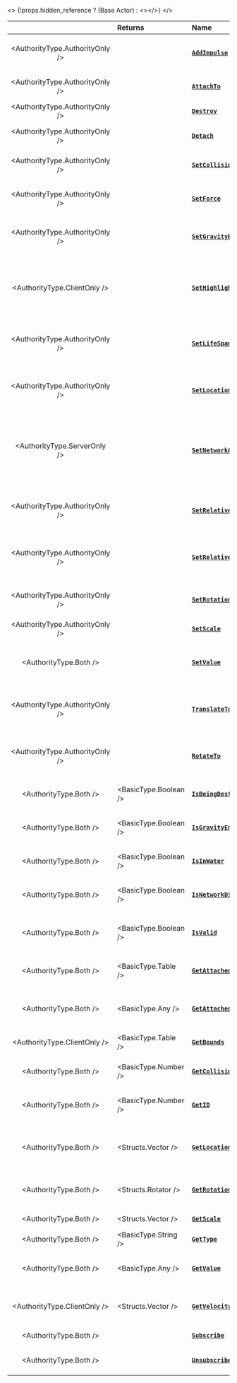 
<>
	{!props.hidden_reference ? (<ReferenceLink href="scripting-reference/classes/base-classes/actor">Base Actor</ReferenceLink>) : <></>}
</>


|  | **Returns** | **Name** | **Description** |
| :---: | :--- | :--- | :--- |
| <AuthorityType.AuthorityOnly /> |  | [**`AddImpulse`**](./scripting-reference/classes/base-classes/actor.mdx#addimpulse) | Applies a Force in world space to this Actor |
| <AuthorityType.AuthorityOnly /> |  | [**`AttachTo`**](./scripting-reference/classes/base-classes/actor.mdx#attachto) | Attaches this Actor to another Actor |
| <AuthorityType.AuthorityOnly /> |  | [**`Destroy`**](./scripting-reference/classes/base-classes/actor.mdx#destroy) | Destroys this Actor |
| <AuthorityType.AuthorityOnly /> |  | [**`Detach`**](./scripting-reference/classes/base-classes/actor.mdx#detach) | Detaches this Actor if attached |
| <AuthorityType.AuthorityOnly /> |  | [**`SetCollision`**](./scripting-reference/classes/base-classes/actor.mdx#setcollision) | Sets this Actor’s collision type |
| <AuthorityType.AuthorityOnly /> |  | [**`SetForce`**](./scripting-reference/classes/base-classes/actor.mdx#setforce) | Adds a permanent force to this Actor |
| <AuthorityType.AuthorityOnly /> |  | [**`SetGravityEnabled`**](./scripting-reference/classes/base-classes/actor.mdx#setgravityenabled) | Sets whether gravity is enabled on this Actor |
| <AuthorityType.ClientOnly /> |  | [**`SetHighlightEnabled`**](./scripting-reference/classes/base-classes/actor.mdx#sethighlightenabled) | Sets whether the highlight is enabled on this Actor, and which highlight index to use |
| <AuthorityType.AuthorityOnly /> |  | [**`SetLifeSpan`**](./scripting-reference/classes/base-classes/actor.mdx#setlifespan) | Sets the time \(in seconds\) before this Actor is destroyed |
| <AuthorityType.AuthorityOnly /> |  | [**`SetLocation`**](./scripting-reference/classes/base-classes/actor.mdx#setlocation) | Sets this Actor’s location in the game world |
| <AuthorityType.ServerOnly /> |  | [**`SetNetworkAuthority`**](./scripting-reference/classes/base-classes/actor.mdx#setnetworkauthority) | Sets the Player this Actor will have its physics calculated on [Network Authority](./core-concepts/scripting/authority-concepts.mdx#network-authority) |
| <AuthorityType.AuthorityOnly /> |  | [**`SetRelativeLocation`**](./scripting-reference/classes/base-classes/actor.mdx#setrelativelocation) | Sets this Actor’s relative location in local space |
| <AuthorityType.AuthorityOnly /> |  | [**`SetRelativeRotation`**](./scripting-reference/classes/base-classes/actor.mdx#setrelativerotation) | Sets this Actor’s relative rotation in local space |
| <AuthorityType.AuthorityOnly /> |  | [**`SetRotation`**](./scripting-reference/classes/base-classes/actor.mdx#setrotation) | Sets this Actor’s rotation in the game world |
| <AuthorityType.AuthorityOnly /> |  | [**`SetScale`**](./scripting-reference/classes/base-classes/actor.mdx#setscale) | Sets this Actor’s scale |
| <AuthorityType.Both /> |  | [**`SetValue`**](./scripting-reference/classes/base-classes/actor.mdx#setvalue) | Sets a value in this Actor, which can be accessed by any package |
| <AuthorityType.AuthorityOnly /> |  | [**`TranslateTo`**](./scripting-reference/classes/base-classes/actor.mdx#translateto) | Smoothly moves this Actor to the specified location |
| <AuthorityType.AuthorityOnly /> |  | [**`RotateTo`**](./scripting-reference/classes/base-classes/actor.mdx#rotateto) | Smoothly rotates this Actor to the specified angle |
| <AuthorityType.Both /> | <BasicType.Boolean /> | [**`IsBeingDestroyed`**](./scripting-reference/classes/base-classes/actor.mdx#isbeingdestroyed) | Gets if this Actor is being destroyed |
| <AuthorityType.Both /> | <BasicType.Boolean /> | [**`IsGravityEnabled`**](./scripting-reference/classes/base-classes/actor.mdx#isgravityenabled) | Gets whether gravity is enabled on this Actor |
| <AuthorityType.Both /> | <BasicType.Boolean /> | [**`IsInWater`**](./scripting-reference/classes/base-classes/actor.mdx#isinwater) | Gets if this Actor is in water |
| <AuthorityType.Both /> | <BasicType.Boolean /> | [**`IsNetworkDistributed`**](./scripting-reference/classes/base-classes/actor.mdx#isnetworkdistributed) | Gets if this Actor is [Network Distributed](./core-concepts/scripting/authority-concepts.mdx#overriding-the-current-network-authority) |
| <AuthorityType.Both /> | <BasicType.Boolean /> | [**`IsValid`**](./scripting-reference/classes/base-classes/actor.mdx#isvalid) | Returns if this Actor is valid (i.e. not destroyed) |
| <AuthorityType.Both /> | <BasicType.Table /> | [**`GetAttachedEntities`**](./scripting-reference/classes/base-classes/actor.mdx#getattachedentities) | Gets all Actors attached to this Actor |
| <AuthorityType.Both /> | <BasicType.Any /> | [**`GetAttachedTo`**](./scripting-reference/classes/base-classes/actor.mdx#getattachedto) | Gets the Actor this Actor is attached to |
| <AuthorityType.ClientOnly /> | <BasicType.Table /> | [**`GetBounds`**](./scripting-reference/classes/base-classes/actor.mdx#getbounds) | Gets this Actor's bounds |
| <AuthorityType.Both /> | <BasicType.Number /> | [**`GetCollision`**](./scripting-reference/classes/base-classes/actor.mdx#getcollision) | Gets this Actor’s collision type |
| <AuthorityType.Both /> | <BasicType.Number /> | [**`GetID`**](./scripting-reference/classes/base-classes/actor.mdx#getid) | Gets the universal network ID of this Actor |
| <AuthorityType.Both /> | <Structs.Vector /> | [**`GetLocation`**](./scripting-reference/classes/base-classes/actor.mdx#getlocation) | Gets this Actor’s location in the game world |
| <AuthorityType.Both /> | <Structs.Rotator /> | [**`GetRotation`**](./scripting-reference/classes/base-classes/actor.mdx#getrotation) | Gets this Actor’s angle in the game world |
| <AuthorityType.Both /> | <Structs.Vector /> | [**`GetScale`**](./scripting-reference/classes/base-classes/actor.mdx#getscale) | Gets this Actor’s scale |
| <AuthorityType.Both /> | <BasicType.String /> | [**`GetType`**](./scripting-reference/classes/base-classes/actor.mdx#gettype) | Gets the type of this Actor |
| <AuthorityType.Both /> | <BasicType.Any /> | [**`GetValue`**](./scripting-reference/classes/base-classes/actor.mdx#getvalue) | Gets a value stored on this Actor at the given key |
| <AuthorityType.ClientOnly /> | <Structs.Vector /> | [**`GetVelocity`**](./scripting-reference/classes/base-classes/actor.mdx#GetVelocity) | Returns this Actor's current velocity |
| <AuthorityType.Both /> |  | [**`Subscribe`**](./scripting-reference/classes/base-classes/actor.mdx#subscribe) | Subscribes to an Event |
| <AuthorityType.Both /> |  | [**`Unsubscribe`**](./scripting-reference/classes/base-classes/actor.mdx#unsubscribe) | Unsubscribes from an Event |
